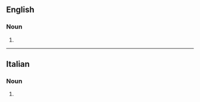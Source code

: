 ==English==

===Noun===
{{head|en|noun form}}

# {{plural of|en|gruppetto}}

----

==Italian==

===Noun===
{{head|it|noun form|g=m}}

# {{plural of|it|gruppetto}}